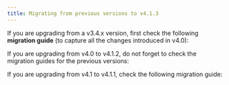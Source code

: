 ```yaml
---
title: Migrating from previous versions to v4.1.3
---
```


If you are upgrading from a v3.4.x version, first check the following **migration guide** (to capture all the changes introduced in v4.0):

<Card title="Migrating from v3.4.x to v4.0" href="../v4.0.0-april-2024/migrating-from-v3.4.x/" icon="link">
</Card>

If you are upgrading from v4.0 to v4.1.2, do not forget to check the migration guides for the previous versions:


<Card title ="Migrating from v4.0 to v4.1" href ="../v4.1.0-may-2024/migrating-from-v3.4.x-to-v4.1" icon ="link">
</Card>

If you are upgrading from v4.1 to v4.1.1, check the following migration guide:

<Card title ="Migrating from v4.1 to v4.1.1" href ="../v4.1.1-june-2024/migrating-from-previous-to-v4.1.1" icon ="link">
</Card>

